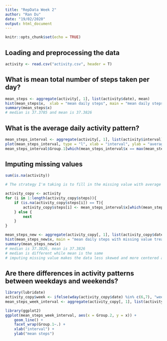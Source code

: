 ```yaml
---
title: "RepData Week 2"
author: "Ran Du"
date: "19/02/2020"
output: html_document
---
```


```r
knitr::opts_chunk$set(echo = TRUE)
```

## Loading and preprocessing the data
```r
activity <- read.csv("activity.csv", header = T)
```

## What is mean total number of steps taken per day?
```r
mean_steps <- aggregate(activity[, 1], list(activity$date), mean)
hist(mean_steps$x,  xlab = "mean daily steps", main = "mean daily steps")
summary(mean_steps$x)
# median is 37.3785 and mean is 37.3826
```


## What is the average daily activity pattern?
```r
mean_steps_interval <- aggregate(activity[, 1], list(activity$interval), mean, na.rm = T)
plot(mean_steps_interval, type = "l", xlab = "interval", ylab = "average number of steps across all days")
mean_steps_interval$Group.1[which(mean_steps_interval$x == max(mean_steps_interval$x))]
```

## Imputing missing values
```r
sum(is.na(activity))
```


```r
# The strategy I'm taking is to fill in the missing value with average steps taken in that interval across all the days with valid values

activity_copy <- activity
for (i in 1:length(activity_copy$steps)){
    if (is.na(activity_copy$steps[i]) == T){
        activity_copy$steps[i] <- mean_steps_interval$x[which(mean_steps_interval$Group.1 == activity_copy$interval[i])]
    } else {
        next
    }
}

```

```r
mean_steps_new <- aggregate(activity_copy[, 1], list(activity_copy$date), mean)
hist(mean_steps_new$x, main = "mean daily steps with missing value treated", xlab = "mean daily steps")
summary(mean_steps_new$x)
# median is 37.3826, mean is 37.3826
# median is different while mean is the same
# imputing missing value makes the data less skewed and more centered around the mean

```

## Are there differences in activity patterns between weekdays and weekends?
```r
library(lubridate)
activity_copy$week <- ifelse(wday(activity_copy$date) %in% c(6,7), "weekend", "weekday")
mean_steps_week_interval <- aggregate(activity_copy[, 1], list(activity_copy$week, activity_copy$interval), mean)

library(ggplot2)
ggplot(mean_steps_week_interval, aes(x = Group.2, y = x)) + 
    geom_line() + 
    facet_wrap(Group.1~.) + 
    xlab("interval") + 
    ylab("mean steps")
```




